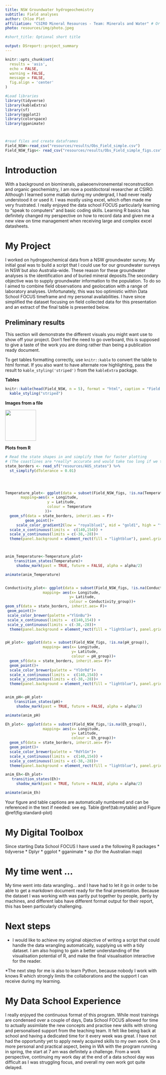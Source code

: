 ```yaml
---
title: NSW Groundwater hydrogeochemistry
subtitle: Field analyses
author: Chloe Plet
affiliation: "CSIRO Mineral Resources - Team: Minerals and Water" # Or group/team
photo: resources/img/photo.jpeg

#short_title: Optional short title

output: DSreport::project_summary
---
```

```r
knitr::opts_chunk$set(
  results = 'asis',
  echo = FALSE,
  warning = FALSE,
  message = FALSE,
  fig.align = 'center'
)

#Load libraries
library(tidyverse)
library(kableExtra)
library(sf)
library(ggplot2)
library(colorspace)
library(gganimate)



#read files and create dataframes
Field_NSW<-read_csv("resources/results/Obs_Field_simple.csv")
Field_NSW_figs<- read_csv("resources/results/Obs_Field_simple_figs.csv")
```


# Introduction

With a background on biominerals, palaeoenvironemental reconstruction and organic geochemistry, I am now a postdoctoral researcher at CSIRO. Although I learned some matlab during my undergrad, I had never really understood it or used it. I was mostly using excel, which often made me very frustrated. I really enjoyed the data school FOCUS particularly learning to "speak to computers" and basic coding skills. Learning R basics has definitely changed my perspective on how to record data and given me a new view on time management when receiving large and complex excel datasheets. 


# My Project

I worked on hydrogeochemical data from a NSW groundwater survey. My initial goal was to build a script that I could use for our groundwater surveys in NSW but also Australia-wide. These reason for these groundwater analyses is the identification and of buried mineral deposits.The secondary objective was to supply groundwater information to the population. 
To do so I aimed to combine field observations and geolocation with a range of laboratory analyses. Unfortunately, this was too optimistic within Data School FOCUS timeframe and my personal availabilities. I have since simplified the dataset focusing on field collected data for this presentation and an extract of the final table is presented below.



## Preliminary results

This section will demonstrate the different visuals you might want use to show off your 
project. Don't feel the need to go overboard, this is supposed to give a taste of the work you are
doing rather than being a publication ready document.

To get tables formatting correctly, use `knitr::kable` to convert the table to html format. If
you also want to have alternate row highlighting, pass the result to `kable_styling('striped')` 
from the `kableExtra` package.

**Tables**
```r
knitr::kable(head(Field_NSW, n = 5), format = "html", caption = "Field data") %>% 
  kable_styling("striped")
```

**Images from a file**

![](resources/img/tidyverse.png){width=100px}

**Plots from R**
```r
  
# Read the state shapes in and simplify them for faster plotting
# (The coastlines are *really* accurate and would take too long if we tried to plot them as is)
state_borders <- read_sf("resources/AUS_states") %>%
  st_simplify(dTolerance = 0.01)


    

Temperature_plot<- ggplot(data = subset(Field_NSW_figs, !is.na(Temperature)),
       mapping=aes(x = Longitude, 
                   y = Latitude,
                   colour = Temperature
                  ))+
  geom_sf(data = state_borders, inherit.aes = F)+
         geom_point()+
     scale_color_gradient2(low = "royalblue1", mid = "gold1", high = "firebrick1",midpoint = 18, space = "Lab", guide = "colourbar", aesthetics = "colour")+
  scale_x_continuous(limits =  c(140,154)) + 
  scale_y_continuous(limits = c(-38,-28))+
  theme(panel.background = element_rect(fill = "lightblue"), panel.grid= element_blank())



anim_Temperature<-Temperature_plot+
    transition_states(Temperature)+
     shadow_mark(past = TRUE, future = FALSE, alpha = alpha/2)

animate(anim_Temperature)


Conductivity_plot<- ggplot(data = subset(Field_NSW_figs, !is.na(Conductivity_group)),
                 mapping= aes(x= Longitude, 
                             y= Latitude, 
                             colour = Conductivity_group))+
geom_sf(data = state_borders, inherit.aes= F)+
 geom_point()+
 scale_color_brewer(palette ="YlGnBu")+ 
 scale_x_continuous(limits =  c(140,154)) + 
 scale_y_continuous(limits = c(-38,-28))+
  theme(panel.background = element_rect(fill = "lightblue"), panel.grid= element_blank())


pH_plot<- ggplot(data = subset(Field_NSW_figs, !is.na(pH_group)), 
                 mapping= aes(x= Longitude, 
                              y= Latitude, 
                              colour = pH_group))+
  geom_sf(data = state_borders, inherit.aes= F)+
  geom_point()+
  scale_color_brewer(palette = "YlOrRd")+
  scale_x_continuous(limits =  c(140,154)) + 
  scale_y_continuous(limits = c(-38,-28))+
  theme(panel.background = element_rect(fill = "lightblue"), panel.grid= element_blank())


anim_pH<-pH_plot+
    transition_states(pH)+
     shadow_mark(past = TRUE, future = FALSE, alpha = alpha/2)

animate(anim_pH)

Eh_plot<- ggplot(data = subset(Field_NSW_figs,!is.na(Eh_group)),
                 mapping= aes(x= Longitude, 
                              y= Latitude, 
                              colour = Eh_group))+
  geom_sf(data = state_borders, inherit.aes= F)+
  geom_point()+
  scale_color_brewer(palette = "RdYlGn")+
  scale_x_continuous(limits =  c(140,154)) + 
  scale_y_continuous(limits = c(-38,-28))+
  theme(panel.background = element_rect(fill = "lightblue"), panel.grid= element_blank())

anim_Eh<-Eh_plot+
   transition_states(Eh)+
     shadow_mark(past = TRUE, future = FALSE, alpha = alpha/2)

animate(anim_Eh)

```

Your figure and table captions are automatically numbered and can be referenced in the text
if needed: see eg. Table \@ref(tab:mytable) and Figure \@ref(fig:standard-plot)

# My Digital Toolbox

Since starting Data School FOCUS I have used a the following R packages
* tidyverse
* Dplyr
* ggplot
* gganimate
* sp (for the Australian map)


# My time went ...

My time went into data wrangling... and I have had to let it go in order to be able to get a markdown document ready for the final presentation. Because the dataset I was working with was partly put together by people, partly by machines, and different labs have different format output for their report, this has been particularly challenging. 

# Next steps

* I would like to achieve my original objective of writing a script that could handle the data wrangling automatically, supplying us with a tidy dataset. I am also hoping to gain a better understanding of the visualisation potential of R, and make the final visualisation interactive for the reader. 

*The next step for me is also to learn Python, because nobody I work with knows R which strongly limits the collaborations and the support I can receive during my learning.


# My Data School Experience

I really enjoyed the continuous format of this program. While most trainings are condensed over a couple of days, Data School FOCUS allowed for time to actually assimilate the new concepts and practise new skills with strong and personalised support from the teaching team. It  felt like being back at school and having a dedicated time for it every week was great. I have not had the opportunity yet to apply newly acquired skills to my own work. 
On a more personal and practical aspect, being in WA with the program running in spring, the start at 7 am was definitely a challenge. From a work perspective, continuing my work day at the end of a data school day was difficult as I was struggling focus, and overall my own work got quite delayed.

